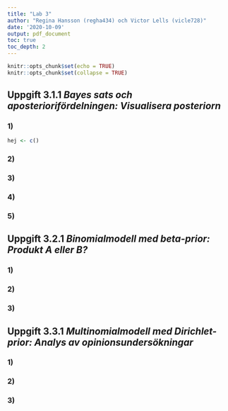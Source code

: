 ```yaml
---
title: "Lab 3"
author: "Regina Hansson (regha434) och Victor Lells (vicle728)"
date: '2020-10-09'
output: pdf_document
toc: true
toc_depth: 2
---
```


<!-- {r, echo=FALSE, fig.show="hold", out.width="50%"} -->

```r
knitr::opts_chunk$set(echo = TRUE)
knitr::opts_chunk$set(collapse = TRUE)
```

\newpage

## Uppgift 3.1.1 *Bayes sats och aposteriorifördelningen: Visualisera posteriorn*

### 1)

``` r
hej <- c()
```

### 2)
### 3)
### 4)
### 5)

\newpage

## Uppgift 3.2.1 *Binomialmodell med beta-prior: Produkt A eller B?*

### 1)
### 2)
### 3)

\newpage

## Uppgift 3.3.1 *Multinomialmodell med Dirichlet-prior: Analys av opinionsundersökningar*
### 1)
### 2)
### 3)
